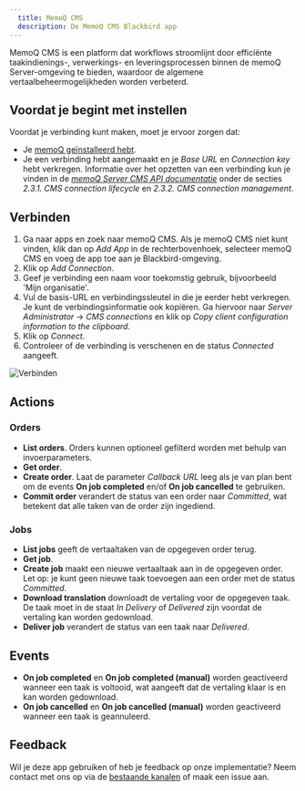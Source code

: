 ```yaml
---
  title: MemoQ CMS
  description: De MemoQ CMS Blackbird app
---
```


<LinkCard title="Bekijk op Github" target="_blank" href="https://github.com/bb-io/MemoQCMS" icon="github" />

MemoQ CMS is een platform dat workflows stroomlijnt door efficiënte taakindienings-, verwerkings- en leveringsprocessen binnen de memoQ Server-omgeving te bieden, waardoor de algemene vertaalbeheermogelijkheden worden verbeterd.

## Voordat je begint met instellen

Voordat je verbinding kunt maken, moet je ervoor zorgen dat:

- Je [memoQ geïnstalleerd hebt](https://www.memoq.com/downloads).
- Je een verbinding hebt aangemaakt en je _Base URL_ en _Connection key_ hebt verkregen. Informatie over het opzetten van een verbinding kun je vinden in de [_memoQ Server CMS API documentatie_](https://docs.memoq.com/current/api-docs/cmsapi/CMS%20Gateway%20REST%20API%20v2.00.pdf?_gl=1*nqna0h*_ga*ODg3NDQ5Njc0LjE3MDExNjIwMjY.*_ga_HHK0YX9VVW*MTcwMTI0MzUxMS4zLjAuMTcwMTI0MzUxMS4wLjAuMA..*_ga_TVK7MSKW78*MTcwMTI0MzUxMS4zLjAuMTcwMTI0MzUyMC4wLjAuMA..*_gcl_au*MTM3Njk1OTc2NC4xNzAxMTYyMDI1#page=13&zoom=100,90,94) onder de secties _2.3.1. CMS connection lifecycle_ en _2.3.2. CMS connection management_.

## Verbinden

1. Ga naar apps en zoek naar memoQ CMS. Als je memoQ CMS niet kunt vinden, klik dan op _Add App_ in de rechterbovenhoek, selecteer memoQ CMS en voeg de app toe aan je Blackbird-omgeving.
2. Klik op _Add Connection_.
3. Geef je verbinding een naam voor toekomstig gebruik, bijvoorbeeld 'Mijn organisatie'.
4. Vul de basis-URL en verbindingssleutel in die je eerder hebt verkregen. Je kunt de verbindingsinformatie ook kopiëren. Ga hiervoor naar _Server Administrator_ -> _CMS connections_ en klik op _Copy client configuration information to the clipboard_.
5. Klik op _Connect_.
6. Controleer of de verbinding is verschenen en de status _Connected_ aangeeft.

![Verbinden](https://raw.githubusercontent.com/bb-io/MemoQCMS/main/image/connecting.png)

## Actions

### Orders

- **List orders**. Orders kunnen optioneel gefilterd worden met behulp van invoerparameters.
- **Get order**.
- **Create order**. Laat de parameter _Callback URL_ leeg als je van plan bent om de events **On job completed** en/of **On job cancelled** te gebruiken.
- **Commit order** verandert de status van een order naar _Committed_, wat betekent dat alle taken van de order zijn ingediend.

### Jobs

- **List jobs** geeft de vertaaltaken van de opgegeven order terug.
- **Get job**.
- **Create job** maakt een nieuwe vertaaltaak aan in de opgegeven order. Let op: je kunt geen nieuwe taak toevoegen aan een order met de status _Committed_.
- **Download translation** downloadt de vertaling voor de opgegeven taak. De taak moet in de staat _In Delivery_ of _Delivered_ zijn voordat de vertaling kan worden gedownload.
- **Deliver job** verandert de status van een taak naar _Delivered_.

## Events

- **On job completed** en **On job completed (manual)** worden geactiveerd wanneer een taak is voltooid, wat aangeeft dat de vertaling klaar is en kan worden gedownload.
- **On job cancelled** en **On job cancelled (manual)** worden geactiveerd wanneer een taak is geannuleerd.

## Feedback

Wil je deze app gebruiken of heb je feedback op onze implementatie? Neem contact met ons op via de [bestaande kanalen](https://www.blackbird.io/) of maak een issue aan.